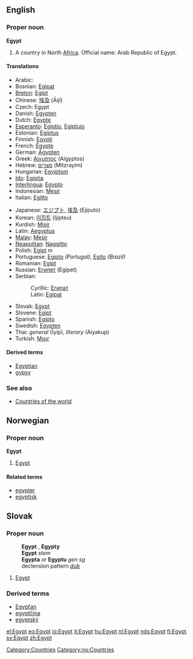 ==English==
{{wikipedia}}
===Proper noun===
'''Egypt'''

# A country in North [[Africa]]. Official name: Arab Republic of Egypt.

====Translations====
{{top}}
*Arabic: {{ARchar|[[مصر|مِصْرُ]]}} {{IPAchar|(Miʂr)}} {{f}}
*Bosnian: [[Egipat#Bosnian|Egipat]] {{m}}
*[[Breton]]: [[Egipt]]
*Chinese: [[埃及]] (Āijí)
*Czech: Egypt {{m}}
*Danish: [[Egypten]]
*Dutch: [[Egypte]]
*[[Esperanto]]: [[Egiptio]], [[Egiptujo]]
*Estonian: [[Egiptus]]
*Finnish: [[Egypti]]
*French: [[Égypte]]
*German: [[Ägypten]] {{n}}
*Greek: [[Αίγυπτος]] (Aígyptos) {{f}}
*Hebrew: [[מצרים]] (Mitzrayim)
*Hungarian: [[Egyiptom]]
*[[Ido]]: [[Egiptia]]
*[[Interlingua]]: [[Egypto]]
*Indonesian: [[Mesir]]
*Italian: [[Egitto]]
{{mid}}
*Japanese: [[エジプト]], [[埃及]] (Ejiputo)
*Korean: [[이집트]] (Ijipteu)
*Kurdish: [[Misir]]
*Latin: [[Aegyptus]] {{m}}
*[[Malay]]: [[Mesir]]
*[[Neapolitan]]: [[Naggitto]] {{m}}
*Polish: [[Egipt]] ''m''
*Portuguese: [[Egipto]] {{m}} ''(Portugal)'', [[Egito]] {{m}} ''(Brazil)''
*Romanian: [[Egipt]] {{n}}
*Russian: [[Египет]] (Egípet) {{m}}
*Serbian:
*:Cyrillic: [[Египат#Serbian|Египат]] {{m}}
*:Latin: [[Egipat#Serbian|Egipat]] {{m}}
*Slovak: [[Egypt#Slovak|Egypt]] {{m}}
*Slovene: [[Egipt]] {{m}}
*Spanish: [[Egipto]] {{m}}
*Swedish: [[Egypten]]
*Thai: ''general'' {{THchar|[[อิยิปต์]]}} (Īyip), ''literary'' {{THchar|[[ไอยคุปต์]]}} (Aiyakup)
*Turkish: [[Mısır]]
{{bottom}}

====Derived terms====
*[[Egyptian]]
*[[gypsy]]

===See also===
*[[Countries of the world]]


[[Category:Countries]]

==Norwegian==
===Proper noun===
[[Category:no:Countries]]
'''Egypt'''
#[[#English|Egypt]]
====Related terms====
*[[egypter]]
*[[egyptisk]]

==Slovak==
===Proper noun===
:'''Egypt''' {{m}}, '''Egypty''' {{p}}
:'''Egypt''' ''stem''
:'''Egypta''' ''or'' '''Egyptu''' ''gen sg''
:declension pattern ''[[Slovak declension pattern dub|dub]]''
# [[Egypt#English|Egypt]]

===Derived terms===
* [[Egypťan#Slovak|Egypťan]]
* [[egyptčina#Slovak|egyptčina]]
* [[egyptský]]

[[el:Egypt]]
[[eo:Egypt]]
[[io:Egypt]]
[[it:Egypt]]
[[hu:Egypt]]
[[nl:Egypt]]
[[nds:Egypt]]
[[fi:Egypt]]
[[sv:Egypt]]
[[zh:Egypt]]